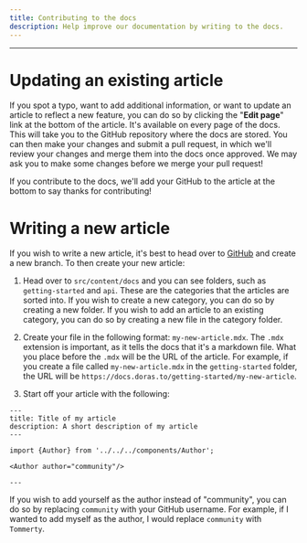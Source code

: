 ```yaml
---
title: Contributing to the docs
description: Help improve our documentation by writing to the docs.
---
```



<Author author="Tommerty"/>

---

# Updating an existing article
If you spot a typo, want to add additional information, or want to update an article to reflect a new feature, you can do so by clicking the "**Edit page**" link at the bottom of the article. It's available on every page of the docs. This will take you to the GitHub repository where the docs are stored. You can then make your changes and submit a pull request, in which we'll review your changes and merge them into the docs once approved. We may ask you to make some changes before we merge your pull request!

If you contribute to the docs, we'll add your GitHub to the article at the bottom to say thanks for contributing!

# Writing a new article
If you wish to write a new article, it's best to head over to [GitHub](https://github.com/gezelio/docs.doras.to) and create a new branch. To then create your new article:

1.  Head over to `src/content/docs` and you can see folders, such as `getting-started` and `api`. These are the categories that the articles are sorted into. If you wish to create a new category, you can do so by creating a new folder. If you wish to add an article to an existing category, you can do so by creating a new file in the category folder.

2. Create your file in the following format: `my-new-article.mdx`. The `.mdx` extension is important, as it tells the docs that it's a markdown file. What you place before the `.mdx` will be the URL of the article. For example, if you create a file called `my-new-article.mdx` in the `getting-started` folder, the URL will be `https://docs.doras.to/getting-started/my-new-article`.

3. Start off your article with the following:

```
---
title: Title of my article
description: A short description of my article
---

import {Author} from '../../../components/Author';

<Author author="community"/>

---
```

If you wish to add yourself as the author instead of "community", you can do so by replacing `community` with your GitHub username. For example, if I wanted to add myself as the author, I would replace `community` with `Tommerty`.